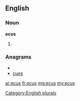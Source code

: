 ==English==

===Noun===
'''ecus'''

# {{plural of|[[ecu]]}}

===Anagrams===
* {{alphagram|cesu}}
* [[cues#English|cues]]


[[Category:English plurals]]

[[ar:ecus]]
[[fr:ecus]]
[[mg:ecus]]
[[my:ecus]]